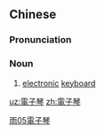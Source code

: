{{also|电子琴}}
==Chinese==
{{zh-forms|s=电子琴|type=21}}

===Pronunciation===
{{zh-pron
|m=diànzǐqín
|c=din6 zi2 kam4
|cat=n
}}

===Noun===
{{zh-noun}}

# [[electronic]] [[keyboard]]

[[Category:zh:Musical instruments|雨05電子琴]]

[[uz:電子琴]]
[[zh:電子琴]]